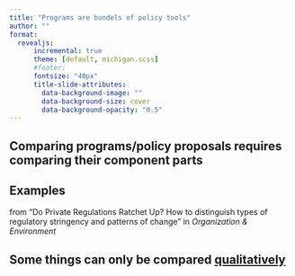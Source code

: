 ```yaml
---
title: "Programs are bundels of policy tools"
author: ""
format: 
  revealjs:
      incremental: true  
      theme: [default, michigan.scss]
      #footer:  
      fontsize: "40px"
      title-slide-attributes:
        data-background-image: ""
        data-background-size: cover
        data-background-opacity: "0.5"
---
```


## Comparing programs/policy proposals requires comparing their component parts

## Examples

from "Do Private Regulations Ratchet Up? How to distinguish types of regulatory stringency and patterns of change" in *Organization & Environment*

## {#clearcut data-menu-title="clearcut" background-image="https://raw.githubusercontent.com/judgelord/FSC-SFI/master/Figs/clearcuts-1.png" background-size="contain"}


## {#riparian data-menu-title="riparian" background-image="https://raw.githubusercontent.com/judgelord/FSC-SFI/master/Figs/riparian-1.png" background-size="contain"}

## Some things can only be compared  [qualitatively](https://judgelord.github.io/FSC-SFI/summary.html#qualitative-comparison-of-selected-policy-settings) {#2x2 data-menu-title="2x2" background-image="https://raw.githubusercontent.com/judgelord/FSC-SFI/master/Figs/table2.png" background-size="contain"}



